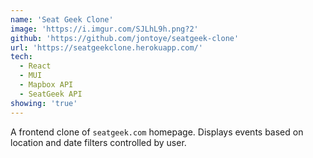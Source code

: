 ```yaml
---
name: 'Seat Geek Clone'
image: 'https://i.imgur.com/SJLhL9h.png?2'
github: 'https://github.com/jontoye/seatgeek-clone'
url: 'https://seatgeekclone.herokuapp.com/'
tech:
  - React
  - MUI
  - Mapbox API
  - SeatGeek API
showing: 'true'
---
```


A frontend clone of <code>seatgeek.com</code> homepage. Displays events based on location and date filters controlled by user.
